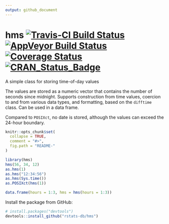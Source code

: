 ```yaml
---
output: github_document
---
```


# hms [![Travis-CI Build Status](https://travis-ci.org/rstats-db/hms.svg?branch=master)](https://travis-ci.org/rstats-db/hms) [![AppVeyor Build Status](https://ci.appveyor.com/api/projects/status/github/rstats-db/hms?branch=master&svg=true)](https://ci.appveyor.com/project/rstats-db/hms) [![Coverage Status](https://img.shields.io/codecov/c/github/rstats-db/hms/master.svg)](https://codecov.io/github/rstats-db/hms?branch=master) [![CRAN_Status_Badge](http://www.r-pkg.org/badges/version/hms)](https://cran.r-project.org/package=hms)

A simple class for storing time-of-day values

The values are stored as a numeric vector that contains the number of seconds
since midnight.  Supports construction from time values, coercion to and from
various data types, and formatting, based on the `difftime` class.  Can be
used in a data frame.

Compared to `POSIXct`, no date is stored, although the values can exceed
the 24-hour boundary.

```r
knitr::opts_chunk$set(
  collapse = TRUE,
  comment = "#>",
  fig.path = "README-"
)
```

```r
library(hms)
hms(56, 34, 12)
as.hms(1)
as.hms("12:34:56")
as.hms(Sys.time())
as.POSIXct(hms(1))

data.frame(hours = 1:3, hms = hms(hours = 1:3))
```

Install the package from GitHub:

```r
# install.packages("devtools")
devtools::install_github("rstats-db/hms")
```
